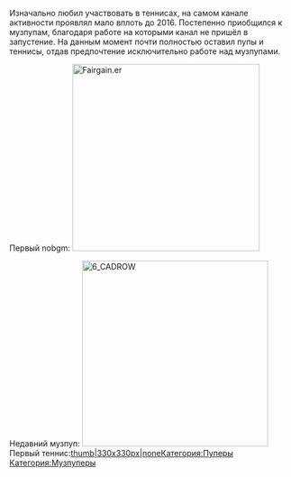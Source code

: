 {{Инфобокс для пуперов
|title2=MrCounterMax
|другие_ники=
|image3=[[Файл:MrCounterMax.jpg|left]]
|сферы_творчества=RYTP, RYTPMV
|год_начала=2011
|image4=
|имя_фамилия=Максим Шевчук
|дата_рождения=1 июля 1996 г.
|место_проживания=Москва
|ссылки=
*[https://www.youtube.com/user/MrCountermax/videos Канал]
}}

Изначально любил участвовать в теннисах, на самом канале активности проявлял мало вплоть до 2016. Постепенно приобщился к музпупам, благодаря работе на которыми канал не пришёл в запустение. На данным момент почти полностью оставил пупы и теннисы, отдав предпочтение исключительно работе над музпупами.

Первый nobgm:
[[File:Fairgain.er|thumb|none|332x332px]]

Недавний музпуп:
[[File:6 CADROW|none|thumb|330x330px]]
Первый теннис:[[Файл:Unknowntennis.exe RYTP Tennis|thumb|330x330px|none]][[Категория:Пуперы]]
[[Категория:Музпуперы]]